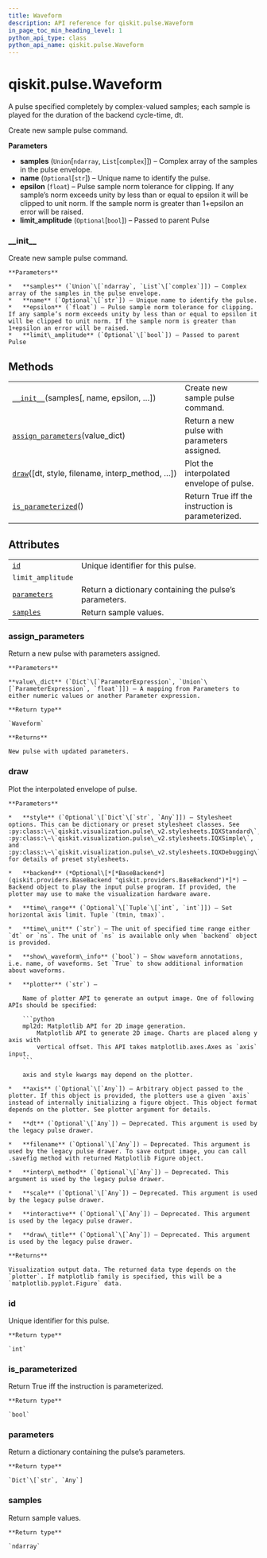 ```yaml
---
title: Waveform
description: API reference for qiskit.pulse.Waveform
in_page_toc_min_heading_level: 1
python_api_type: class
python_api_name: qiskit.pulse.Waveform
---
```


# qiskit.pulse.Waveform

<Class id="qiskit.pulse.Waveform" github="https://github.com/qiskit/qiskit/tree/stable/0.18/qiskit/pulse/library/waveform.py" signature="Waveform(samples, name=None, epsilon=1e-07, limit_amplitude=None)">
  A pulse specified completely by complex-valued samples; each sample is played for the duration of the backend cycle-time, dt.

  Create new sample pulse command.

  **Parameters**

  *   **samples** (`Union`\[`ndarray`, `List`\[`complex`]]) – Complex array of the samples in the pulse envelope.
  *   **name** (`Optional`\[`str`]) – Unique name to identify the pulse.
  *   **epsilon** (`float`) – Pulse sample norm tolerance for clipping. If any sample’s norm exceeds unity by less than or equal to epsilon it will be clipped to unit norm. If the sample norm is greater than 1+epsilon an error will be raised.
  *   **limit\_amplitude** (`Optional`\[`bool`]) – Passed to parent Pulse

  ### \_\_init\_\_

  <Function id="qiskit.pulse.Waveform.__init__" name="__init__" signature="__init__(samples, name=None, epsilon=1e-07, limit_amplitude=None)">
    Create new sample pulse command.

    **Parameters**

    *   **samples** (`Union`\[`ndarray`, `List`\[`complex`]]) – Complex array of the samples in the pulse envelope.
    *   **name** (`Optional`\[`str`]) – Unique name to identify the pulse.
    *   **epsilon** (`float`) – Pulse sample norm tolerance for clipping. If any sample’s norm exceeds unity by less than or equal to epsilon it will be clipped to unit norm. If the sample norm is greater than 1+epsilon an error will be raised.
    *   **limit\_amplitude** (`Optional`\[`bool`]) – Passed to parent Pulse
  </Function>

  ## Methods

  |                                                                                                                        |                                                   |
  | ---------------------------------------------------------------------------------------------------------------------- | ------------------------------------------------- |
  | [`__init__`](#qiskit.pulse.Waveform.__init__ "qiskit.pulse.Waveform.__init__")(samples\[, name, epsilon, …])           | Create new sample pulse command.                  |
  | [`assign_parameters`](#qiskit.pulse.Waveform.assign_parameters "qiskit.pulse.Waveform.assign_parameters")(value\_dict) | Return a new pulse with parameters assigned.      |
  | [`draw`](#qiskit.pulse.Waveform.draw "qiskit.pulse.Waveform.draw")(\[dt, style, filename, interp\_method, …])          | Plot the interpolated envelope of pulse.          |
  | [`is_parameterized`](#qiskit.pulse.Waveform.is_parameterized "qiskit.pulse.Waveform.is_parameterized")()               | Return True iff the instruction is parameterized. |

  ## Attributes

  |                                                                                      |                                                        |
  | ------------------------------------------------------------------------------------ | ------------------------------------------------------ |
  | [`id`](#qiskit.pulse.Waveform.id "qiskit.pulse.Waveform.id")                         | Unique identifier for this pulse.                      |
  | `limit_amplitude`                                                                    |                                                        |
  | [`parameters`](#qiskit.pulse.Waveform.parameters "qiskit.pulse.Waveform.parameters") | Return a dictionary containing the pulse’s parameters. |
  | [`samples`](#qiskit.pulse.Waveform.samples "qiskit.pulse.Waveform.samples")          | Return sample values.                                  |

  ### assign\_parameters

  <Function id="qiskit.pulse.Waveform.assign_parameters" name="assign_parameters" signature="assign_parameters(value_dict)">
    Return a new pulse with parameters assigned.

    **Parameters**

    **value\_dict** (`Dict`\[`ParameterExpression`, `Union`\[`ParameterExpression`, `float`]]) – A mapping from Parameters to either numeric values or another Parameter expression.

    **Return type**

    `Waveform`

    **Returns**

    New pulse with updated parameters.
  </Function>

  ### draw

  <Function id="qiskit.pulse.Waveform.draw" name="draw" signature="draw(dt=None, style=None, filename=None, interp_method=None, scale=None, interactive=None, draw_title=None, backend=None, time_range=None, time_unit='dt', show_waveform_info=True, plotter='mpl2d', axis=None)">
    Plot the interpolated envelope of pulse.

    **Parameters**

    *   **style** (`Optional`\[`Dict`\[`str`, `Any`]]) – Stylesheet options. This can be dictionary or preset stylesheet classes. See :py:class:\~\`qiskit.visualization.pulse\_v2.stylesheets.IQXStandard\`, :py:class:\~\`qiskit.visualization.pulse\_v2.stylesheets.IQXSimple\`, and :py:class:\~\`qiskit.visualization.pulse\_v2.stylesheets.IQXDebugging\` for details of preset stylesheets.

    *   **backend** (*Optional\[*[*BaseBackend*](qiskit.providers.BaseBackend "qiskit.providers.BaseBackend")*]*) – Backend object to play the input pulse program. If provided, the plotter may use to make the visualization hardware aware.

    *   **time\_range** (`Optional`\[`Tuple`\[`int`, `int`]]) – Set horizontal axis limit. Tuple `(tmin, tmax)`.

    *   **time\_unit** (`str`) – The unit of specified time range either `dt` or `ns`. The unit of `ns` is available only when `backend` object is provided.

    *   **show\_waveform\_info** (`bool`) – Show waveform annotations, i.e. name, of waveforms. Set `True` to show additional information about waveforms.

    *   **plotter** (`str`) –

        Name of plotter API to generate an output image. One of following APIs should be specified:

        ```python
        mpl2d: Matplotlib API for 2D image generation.
            Matplotlib API to generate 2D image. Charts are placed along y axis with
            vertical offset. This API takes matplotlib.axes.Axes as `axis` input.
        ```

        axis and style kwargs may depend on the plotter.

    *   **axis** (`Optional`\[`Any`]) – Arbitrary object passed to the plotter. If this object is provided, the plotters use a given `axis` instead of internally initializing a figure object. This object format depends on the plotter. See plotter argument for details.

    *   **dt** (`Optional`\[`Any`]) – Deprecated. This argument is used by the legacy pulse drawer.

    *   **filename** (`Optional`\[`Any`]) – Deprecated. This argument is used by the legacy pulse drawer. To save output image, you can call .savefig method with returned Matplotlib Figure object.

    *   **interp\_method** (`Optional`\[`Any`]) – Deprecated. This argument is used by the legacy pulse drawer.

    *   **scale** (`Optional`\[`Any`]) – Deprecated. This argument is used by the legacy pulse drawer.

    *   **interactive** (`Optional`\[`Any`]) – Deprecated. This argument is used by the legacy pulse drawer.

    *   **draw\_title** (`Optional`\[`Any`]) – Deprecated. This argument is used by the legacy pulse drawer.

    **Returns**

    Visualization output data. The returned data type depends on the `plotter`. If matplotlib family is specified, this will be a `matplotlib.pyplot.Figure` data.
  </Function>

  ### id

  <Function id="qiskit.pulse.Waveform.id" name="id" signature="property id">
    Unique identifier for this pulse.

    **Return type**

    `int`
  </Function>

  ### is\_parameterized

  <Function id="qiskit.pulse.Waveform.is_parameterized" name="is_parameterized" signature="is_parameterized()">
    Return True iff the instruction is parameterized.

    **Return type**

    `bool`
  </Function>

  ### parameters

  <Function id="qiskit.pulse.Waveform.parameters" name="parameters" signature="property parameters">
    Return a dictionary containing the pulse’s parameters.

    **Return type**

    `Dict`\[`str`, `Any`]
  </Function>

  ### samples

  <Function id="qiskit.pulse.Waveform.samples" name="samples" signature="property samples">
    Return sample values.

    **Return type**

    `ndarray`
  </Function>
</Class>

